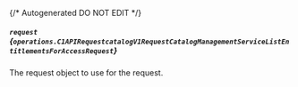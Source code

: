 {/* Autogenerated DO NOT EDIT  */}

##### `request` *{`operations.C1APIRequestcatalogV1RequestCatalogManagementServiceListEntitlementsForAccessRequest`}*
The request object to use for the request.

<Collapsible openLabel={Labels.showProperties} closeLabel={Labels.hideProperties}>
  <C1APIRequestcatalogV1RequestCatalogManagementServiceListEntitlementsForAccessRequest />
</Collapsible>

